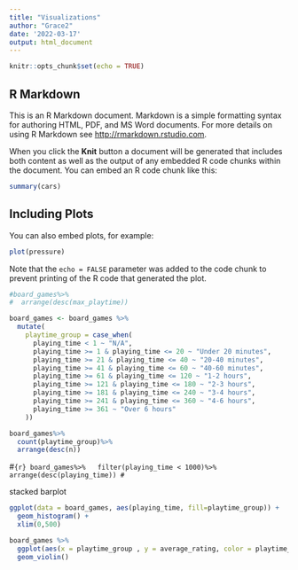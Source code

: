 ```yaml
---
title: "Visualizations"
author: "Grace2"
date: '2022-03-17'
output: html_document 
---
```


```r
knitr::opts_chunk$set(echo = TRUE) 
```

## R Markdown

This is an R Markdown document. Markdown is a simple formatting syntax for authoring HTML, PDF, and MS Word documents. For more details on using R Markdown see <http://rmarkdown.rstudio.com>.

When you click the **Knit** button a document will be generated that includes both content as well as the output of any embedded R code chunks within the document. You can embed an R code chunk like this:

```r
summary(cars)
```

## Including Plots

You can also embed plots, for example:

```r
plot(pressure)
```

Note that the `echo = FALSE` parameter was added to the code chunk to prevent printing of the R code that generated the plot.

```r
#board_games%>%
#  arrange(desc(max_playtime))

board_games <- board_games %>%
  mutate(
    playtime_group = case_when(
      playing_time < 1 ~ "N/A",
      playing_time >= 1 & playing_time <= 20 ~ "Under 20 minutes",
      playing_time >= 21 & playing_time <= 40 ~ "20-40 minutes",
      playing_time >= 41 & playing_time <= 60 ~ "40-60 minutes",
      playing_time >= 61 & playing_time <= 120 ~ "1-2 hours",
      playing_time >= 121 & playing_time <= 180 ~ "2-3 hours",
      playing_time >= 181 & playing_time <= 240 ~ "3-4 hours",
      playing_time >= 241 & playing_time <= 360 ~ "4-6 hours",
      playing_time >= 361 ~ "Over 6 hours"
    ))
```

```r
board_games%>%
  count(playtime_group)%>%
  arrange(desc(n))
```


#```{r}
board_games%>%
  filter(playing_time < 1000)%>%
  arrange(desc(playing_time))
#```

stacked barplot


```r
ggplot(data = board_games, aes(playing_time, fill=playtime_group)) +
  geom_histogram() +
  xlim(0,500)
```
```r
board_games %>% 
  ggplot(aes(x = playtime_group , y = average_rating, color = playtime_group)) +
  geom_violin()
```
